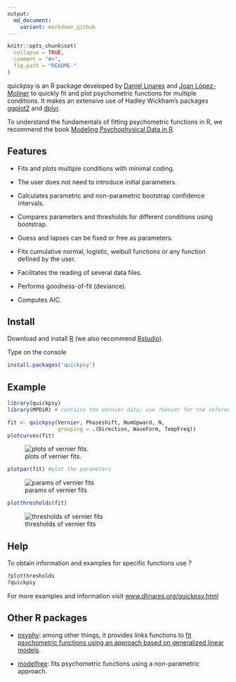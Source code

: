 ```yaml
---
output:
  md_document:
    variant: markdown_github
---
```


<!-- README.md is generated from README.Rmd. Please edit that file -->

```r
knitr::opts_chunk$set(
  collapse = TRUE,
  comment = "#>",
  fig.path = "README-"
)
```

quickpsy is an R package developed by [Daniel Linares](http://www.dlinares.org) and [Joan López-Moliner](http://www.ub.edu/viscagroup/joan/) to quickly fit and plot psychometric functions for multiple conditions. It makes an extensive use of  Hadley Wickham's packages [ggplot2](http://ggplot2.org/) and [dplyr](https://CRAN.R-project.org/package=dplyr).
 
To understand the fundamentals of fitting psychometric functions in R, we recommend the book [Modeling Psychophysical Data in R](http://www.springer.com/gp/book/9781461444749).

## Features

- Fits and plots multiple conditions with minimal coding.
  
- The user does not need to introduce initial parameters.
  
- Calculates parametric and non-parametric bootstrap confidence intervals. 

- Compares parameters and thresholds for different conditions using bootstrap.
  
- Guess and lapses can be fixed or free as parameters. 
 
- Fits cumulative normal, logistic, weibull functions or any function defined by the user. 
  
- Facilitates the reading of several data files.

- Performs goodness-of-fit (deviance).

- Computes AIC. 


  
## Install

Download and install [R](https://www.r-project.org/) (we also recommend [Rstudio](https://www.rstudio.com/)).

Type on the console 
```R
install.packages('quickpsy')
```

## Example

```R 
library(quickpsy)
library(MPDiR) # contains the Vernier data; use ?Venier for the reference

fit <- quickpsy(Vernier, Phaseshift, NumUpward, N, 
                grouping = .(Direction, WaveForm, TempFreq))
plotcurves(fit)
```

![plots of vernier fits.](vernierFitPlot.png)

```R 
plotpar(fit) #plot the parameters
```

![params of vernier fits](vernierParamsPlot.png)

```R 
plotthresholds(fit)
```

![thresholds of vernier fits](vernierThreshesPlot.png)

## Help 

To obtain information and examples for specific functions use *?*
```R
?plotthresholds
?quickpsy
```

For more examples and information visit [www.dlinares.org/quickpsy.html](http://www.dlinares.org/quickpsy.html)

## Other R packages

* [psyphy](https://CRAN.R-project.org/package=psyphy): among other things, it provides links functions to [fit psychometric functions using an approach based on  generalized linear models](http://www.dlinares.org/psychopract.html#fitting-using-generalized-linear-models). 

* [modelfree](http://personalpages.manchester.ac.uk/staff/d.h.foster/software-modelfree/latest/home): fits psychometric functions using a non-parametric approach.






